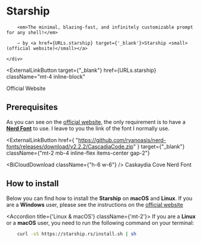 
# Starship

<Bleed>
    <div style={{ border: '1px solid #888', padding: '4rem 2.5rem', textAlign: 'center' }}>
        <ImQuotesLeft className={'w-10 h-10 mx-auto mb-4 text-blue-500'} />

        <em>The minimal, blazing-fast, and infinitely customizable prompt for any shell!</em>

        — by <a href={URLs.starship} target={'_blank'}>Starship <small>(official website)</small></a>

    </div>

</Bleed>

<ExternalLinkButton
  target={"_blank"}
  href={URLs.starship}
  className="mt-4 inline-block"
>
  <span>Official Website</span>
</ExternalLinkButton>

## Prerequisites

As you can see on the [official website][starship-url], the only requirement is to have a [**Nerd Font**][nerdfonts-url] to use. I leave to you
the link of the font I normally use.

<ExternalLinkButton
  href={
    "https://github.com/ryanoasis/nerd-fonts/releases/download/v2.2.2/CascadiaCode.zip"
  }
  target={"_blank"}
  className={"mt-2 mb-4 inline-flex items-center gap-2"}
>
  <BiCloudDownload className={"h-6 w-6"} />
  <span>Caskaydia Cove Nerd Font</span>
</ExternalLinkButton>

## How to install

Below you can find how to install the **Starship** on **macOS** and **Linux**. If you are a **Windows** user, please see the instructions on the
[official website][starship-url]

<Accordion title={'Linux & macOS'} className={'mt-2'}>
If you are a **Linux** or a **macOS** user, you need to run the following command on your terminal:

```bash
    curl -sS https://starship.rs/install.sh | sh
```

</Accordion>

[starship-url]: https://starship.rs/
[nerdfonts-url]: https://www.nerdfonts.com/
